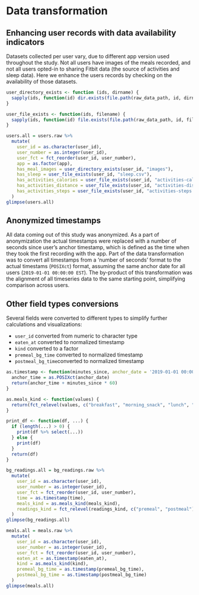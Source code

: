 # Data transformation

## Enhancing user records with data availability indicators

Datasets collected per user vary, due to different app version used throughout the study. Not all users have images of the meals recorded, and not all users opted-in to sharing Fitbit data (the source of activities and sleep data). Here we enhance the users records by checking on the availability of those datasets.

```r
user_directory_exists <- function (ids, dirname) {
  sapply(ids, function(id) dir.exists(file.path(raw_data_path, id, dirname)))
}

user_file_exists <- function(ids, filename) {
  sapply(ids, function(id) file.exists(file.path(raw_data_path, id, filename)))
}

users.all = users.raw %>%
  mutate(
    user_id = as.character(user_id),
    user_number = as.integer(user_id),
    user_fct = fct_reorder(user_id, user_number),
    app = as.factor(app),
    has_meal_images = user_directory_exists(user_id, "images"),
    has_sleep = user_file_exists(user_id, "sleep.csv"),
    has_activities_calories = user_file_exists(user_id, "activities-calories.csv"),
    has_activities_distance = user_file_exists(user_id, "activities-distance.csv"),
    has_activities_steps = user_file_exists(user_id, "activities-steps.csv")
  )
glimpse(users.all)
```

## Anonymized timestamps

All data coming out of this study was anonymized. As a part of anonymization the actual timestamps were replaced with a number of seconds since user's anchor timestamp, which is defined as the time when they took the first recording with the app. Part of the data transformation was to convert all timestamps from a 'number of seconds' format to the actual timestams (`POSIXct`) format, assuming the same anchor date for all users (`2019-01-01 00:00:00 EST`). The by-product of this transformation was the alignment of all timeseries data to the same starting point, simplifying comparison across users.

## Other field types conversions

Several fields were converted to different types to simplify further calculations and visualizations:

* `user_id` converted from numeric to character type
* `eaten_at` converted to normalized timestamp
* `kind` converted to a factor
* `premeal_bg_time` converted to normalized timestamp
* `postmeal_bg_time`converted to normalized timestamp

```r
as.timestamp <- function(minutes_since, anchor_date = '2019-01-01 00:00:00 EST') {
  anchor_time = as.POSIXct(anchor_date)
  return(anchor_time + minutes_since * 60)
}

as.meals_kind <- function(values) {
  return(fct_relevel(values, c("breakfast", "morning_snack", "lunch", "afternoon_snack", "dinner", "after_dinner_snack")))
}

print_df <- function(df, ...) {
  if (length(...) > 0) {
    print(df %>% select(...))
  } else {
    print(df)
  }
  return(df)
}
```

```r
bg_readings.all = bg_readings.raw %>%
  mutate(
    user_id = as.character(user_id),
    user_number = as.integer(user_id),
    user_fct = fct_reorder(user_id, user_number),
    time = as.timestamp(time), 
    meals_kind = as.meals_kind(meals_kind),
    readings_kind = fct_relevel(readings_kind, c("premeal", "postmeal"))
  )
glimpse(bg_readings.all)
```

```r
meals.all = meals.raw %>%
  mutate(
    user_id = as.character(user_id),
    user_number = as.integer(user_id),
    user_fct = fct_reorder(user_id, user_number),
    eaten_at = as.timestamp(eaten_at),
    kind = as.meals_kind(kind),
    premeal_bg_time = as.timestamp(premeal_bg_time),
    postmeal_bg_time = as.timestamp(postmeal_bg_time)
  )
glimpse(meals.all)
```
